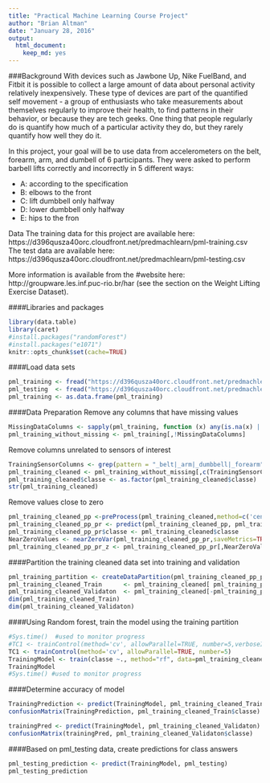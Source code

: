 ```yaml
---
title: "Practical Machine Learning Course Project"
author: "Brian Altman"
date: "January 28, 2016"
output: 
  html_document: 
    keep_md: yes
---
```


###Background
With devices such as Jawbone Up, Nike FuelBand, and Fitbit it is possible
to collect a large amount of data about personal activity relatively inexpensively. 
These type of devices are part of the quantified self movement - a group of 
enthusiasts who take measurements about themselves regularly to improve their health, 
to find patterns in their behavior, or because they are tech geeks. One thing that
people regularly do is quantify how much of a particular activity they do, but 
they rarely quantify how well they do it. 

In this project, your goal will be to use data from accelerometers on the 
belt, forearm, arm, and dumbell of 6 participants. They were asked to perform 
barbell lifts correctly and incorrectly in 5 different ways:


* A: according to the specification 
* B: elbows to the front
* C: lift dumbbell only halfway 
* D: lower dumbbell only halfway
* E: hips to the fron

Data
The training data for this project are available here:
      https://d396qusza40orc.cloudfront.net/predmachlearn/pml-training.csv
The test data are available here:
      https://d396qusza40orc.cloudfront.net/predmachlearn/pml-testing.csv

More information is available from the #website here: http://groupware.les.inf.puc-rio.br/har 
(see the section on the Weight Lifting Exercise Dataset).


####Libraries and packages

```r
library(data.table)
library(caret)
#install.packages("randomForest")
#install.packages("e1071")
knitr::opts_chunk$set(cache=TRUE)
```

####Load data sets
```r
pml_training <- fread("https://d396qusza40orc.cloudfront.net/predmachlearn/pml-training.csv")
pml_testing  <- fread("https://d396qusza40orc.cloudfront.net/predmachlearn/pml-testing.csv")
pml_training <- as.data.frame(pml_training)
```

####Data Preparation
Remove any columns that have missing values
```r
MissingDataColumns <- sapply(pml_training, function (x) any(is.na(x) | x == " " | x == ""))
pml_training_without_missing <- pml_training[,!MissingDataColumns]
```

Remove columns unrelated to sensors of interest
```r
TrainingSensorColumns <- grep(pattern = "_belt|_arm|_dumbbell|_forearm", names(pml_training_without_missing))
pml_training_cleaned <- pml_training_without_missing[,c(TrainingSensorColumns,60)]
pml_training_cleaned$classe <- as.factor(pml_training_cleaned$classe)
str(pml_training_cleaned)
```

Remove values close to zero
```r
pml_training_cleaned_pp <-preProcess(pml_training_cleaned,method=c('center', 'scale'))
pml_training_cleaned_pp_pr <- predict(pml_training_cleaned_pp, pml_training_cleaned)
pml_training_cleaned_pp_pr$classe <- pml_training_cleaned$classe
NearZeroValues <- nearZeroVar(pml_training_cleaned_pp_pr,saveMetrics=TRUE)
pml_training_cleaned_pp_pr_z <- pml_training_cleaned_pp_pr[,NearZeroValues$nzv==FALSE]
```

####Partition the training cleaned data set into training and validation
```r
pml_training_partition <- createDataPartition(pml_training_cleaned_pp_pr_z$classe, p=0.75)
pml_training_cleaned_Train      <- pml_training_cleaned[ pml_training_partition  [[1]],]
pml_training_cleaned_Validaton  <- pml_training_cleaned[-pml_training_partition  [[1]],]
dim(pml_training_cleaned_Train)
dim(pml_training_cleaned_Validaton)
```


####Using Random forest, train the model using the training partition
```r
#Sys.time()  #used to monitor progress
#TC1 <- trainControl(method='cv', allowParallel=TRUE, number=5,verboseIter = TRUE)  #used to monitor progress
TC1 <- trainControl(method='cv', allowParallel=TRUE, number=5)
TrainingModel <- train(classe ~., method="rf", data=pml_training_cleaned_Train,trControl=TC1)
TrainingModel
#Sys.time() #used to monitor progress
```

####Determine accuracy of model
```r
TrainingPrediction <- predict(TrainingModel, pml_training_cleaned_Train)
confusionMatrix(TrainingPrediction, pml_training_cleaned_Train$classe)

trainingPred <- predict(TrainingModel, pml_training_cleaned_Validaton)
confusionMatrix(trainingPred, pml_training_cleaned_Validaton$classe)
```

####Based on pml_testing data, create predictions for class answers
```r
pml_testing_prediction <- predict(TrainingModel, pml_testing)
pml_testing_prediction
```
